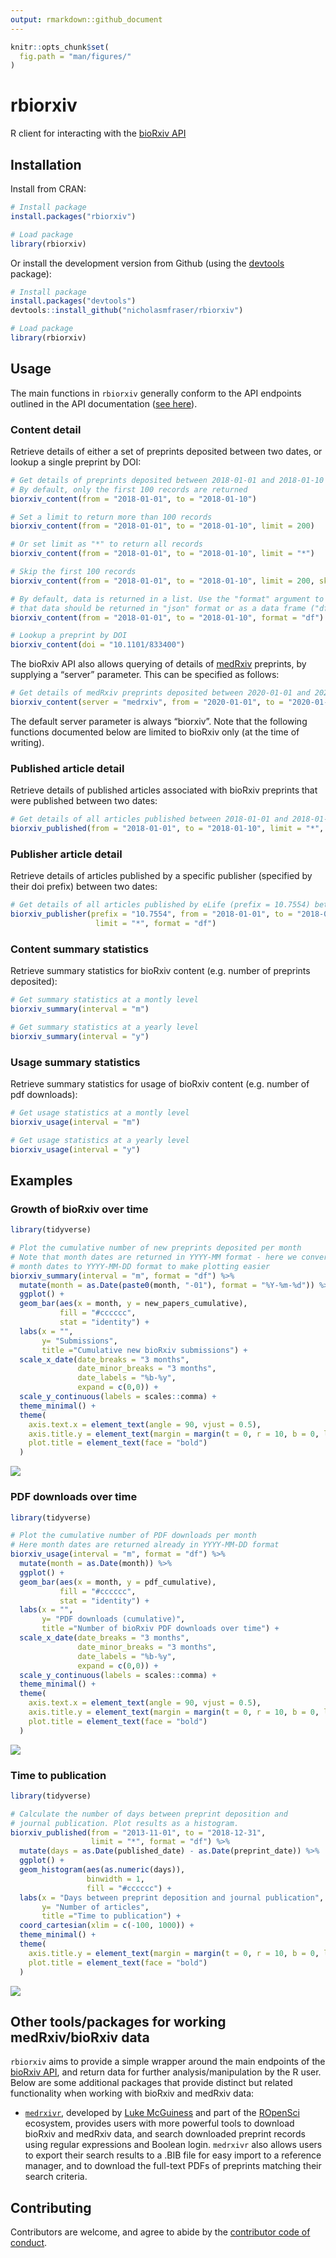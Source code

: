 ```yaml
---
output: rmarkdown::github_document
---
```


<!-- README.md is generated from README.Rmd. Please edit that file -->

```r
knitr::opts_chunk$set(
  fig.path = "man/figures/"
)
```

# rbiorxiv

R client for interacting with the [bioRxiv API](https://api.biorxiv.org)

## Installation

Install from CRAN:

```r

# Install package
install.packages("rbiorxiv")

# Load package
library(rbiorxiv)

```

Or install the development version from Github (using the [devtools](https://CRAN.R-project.org/package=devtools) package):

```r

# Install package
install.packages("devtools")
devtools::install_github("nicholasmfraser/rbiorxiv")

# Load package
library(rbiorxiv)

```

## Usage

The main functions in `rbiorxiv` generally conform to the API endpoints outlined in the API documentation ([see here](https://api.biorxiv.org/)).

### Content detail

Retrieve details of either a set of preprints deposited between two dates, or lookup a single preprint by DOI:

```r

# Get details of preprints deposited between 2018-01-01 and 2018-01-10
# By default, only the first 100 records are returned
biorxiv_content(from = "2018-01-01", to = "2018-01-10")

# Set a limit to return more than 100 records
biorxiv_content(from = "2018-01-01", to = "2018-01-10", limit = 200)

# Or set limit as "*" to return all records
biorxiv_content(from = "2018-01-01", to = "2018-01-10", limit = "*")

# Skip the first 100 records
biorxiv_content(from = "2018-01-01", to = "2018-01-10", limit = 200, skip = 100)

# By default, data is returned in a list. Use the "format" argument to specify
# that data should be returned in "json" format or as a data frame ("df").
biorxiv_content(from = "2018-01-01", to = "2018-01-10", format = "df")

# Lookup a preprint by DOI
biorxiv_content(doi = "10.1101/833400")

```

The bioRxiv API also allows querying of details of [medRxiv](https://www.medrxiv.org/) preprints, by supplying a "server" parameter. This can be specified as follows:

```r
# Get details of medRxiv preprints deposited between 2020-01-01 and 2020-01-02
biorxiv_content(server = "medrxiv", from = "2020-01-01", to = "2020-01-02")
```

The default server parameter is always "biorxiv". Note that the following functions documented below are limited to bioRxiv only (at the time of writing).

### Published article detail

Retrieve details of published articles associated with bioRxiv preprints that were published between two dates:

```r

# Get details of all articles published between 2018-01-01 and 2018-01-10
biorxiv_published(from = "2018-01-01", to = "2018-01-10", limit = "*", format = "df")

```

### Publisher article detail

Retrieve details of articles published by a specific publisher (specified by their doi prefix) between two dates:

```r

# Get details of all articles published by eLife (prefix = 10.7554) between 2018-01-01 and 2018-01-10
biorxiv_publisher(prefix = "10.7554", from = "2018-01-01", to = "2018-01-10", 
                   limit = "*", format = "df")

```

### Content summary statistics

Retrieve summary statistics for bioRxiv content (e.g. number of preprints deposited):
 
```r

# Get summary statistics at a montly level
biorxiv_summary(interval = "m")

# Get summary statistics at a yearly level
biorxiv_summary(interval = "y")

```
 
### Usage summary statistics

Retrieve summary statistics for usage of bioRxiv content (e.g. number of pdf downloads):

```r

# Get usage statistics at a montly level
biorxiv_usage(interval = "m")

# Get usage statistics at a yearly level
biorxiv_usage(interval = "y")
```

## Examples

### Growth of bioRxiv over time

```r

library(tidyverse)

# Plot the cumulative number of new preprints deposited per month
# Note that month dates are returned in YYYY-MM format - here we convert
# month dates to YYYY-MM-DD format to make plotting easier
biorxiv_summary(interval = "m", format = "df") %>%
  mutate(month = as.Date(paste0(month, "-01"), format = "%Y-%m-%d")) %>%
  ggplot() +
  geom_bar(aes(x = month, y = new_papers_cumulative),
           fill = "#cccccc",
           stat = "identity") +
  labs(x = "",
       y= "Submissions",
       title ="Cumulative new bioRxiv submissions") +
  scale_x_date(date_breaks = "3 months",
               date_minor_breaks = "3 months",
               date_labels = "%b-%y",
               expand = c(0,0)) +
  scale_y_continuous(labels = scales::comma) +
  theme_minimal() +
  theme(
    axis.text.x = element_text(angle = 90, vjust = 0.5),
    axis.title.y = element_text(margin = margin(t = 0, r = 10, b = 0, l = 0)),
    plot.title = element_text(face = "bold")
  )

```

![](man/figures/biorxiv_deposited_preprints.png)

### PDF downloads over time

```r

library(tidyverse)

# Plot the cumulative number of PDF downloads per month
# Here month dates are returned already in YYYY-MM-DD format
biorxiv_usage(interval = "m", format = "df") %>%
  mutate(month = as.Date(month)) %>%
  ggplot() +
  geom_bar(aes(x = month, y = pdf_cumulative),
           fill = "#cccccc",
           stat = "identity") +
  labs(x = "",
       y= "PDF downloads (cumulative)",
       title ="Number of bioRxiv PDF downloads over time") +
  scale_x_date(date_breaks = "3 months",
               date_minor_breaks = "3 months",
               date_labels = "%b-%y",
               expand = c(0,0)) +
  scale_y_continuous(labels = scales::comma) +
  theme_minimal() +
  theme(
    axis.text.x = element_text(angle = 90, vjust = 0.5),
    axis.title.y = element_text(margin = margin(t = 0, r = 10, b = 0, l = 0)),
    plot.title = element_text(face = "bold")
  )

```

![](man/figures/biorxiv_pdf_downloads.png)

### Time to publication

```r

library(tidyverse)

# Calculate the number of days between preprint deposition and 
# journal publication. Plot results as a histogram.
biorxiv_published(from = "2013-11-01", to = "2018-12-31", 
                  limit = "*", format = "df") %>%
  mutate(days = as.Date(published_date) - as.Date(preprint_date)) %>%
  ggplot() +
  geom_histogram(aes(as.numeric(days)),
                 binwidth = 1,
                 fill = "#cccccc") +
  labs(x = "Days between preprint deposition and journal publication",
       y= "Number of articles",
       title ="Time to publication") +
  coord_cartesian(xlim = c(-100, 1000)) +
  theme_minimal() +
  theme(
    axis.title.y = element_text(margin = margin(t = 0, r = 10, b = 0, l = 0)),
    plot.title = element_text(face = "bold")
  )

```

![](man/figures/biorxiv_time_to_publication.png)

## Other tools/packages for working medRxiv/bioRxiv data

`rbiorxiv` aims to provide a simple wrapper around the main endpoints of the [bioRxiv API](https://api.biorxiv.org/), and return data for further analysis/manipulation by the R user. Below are some additional packages that provide distinct but related functionality when working with bioRxiv and medRxiv data:

* [`medrxivr`](https://github.com/ropensci/medrxivr), developed by [Luke McGuiness](https://github.com/mcguinlu) and part of the [ROpenSci](https://ropensci.org/) ecosystem, provides users with more powerful tools to download bioRxiv and medRxiv data, and search downloaded preprint records using regular expressions and Boolean login. `medrxivr` also allows users to export their search results to a .BIB file for easy import to a reference manager, and to download the full-text PDFs of preprints matching their search criteria.

## Contributing

Contributors are welcome, and agree to abide by the [contributor code of conduct](https://github.com/nicholasmfraser/rbiorxiv/blob/master/CODE_OF_CONDUCT.md).










